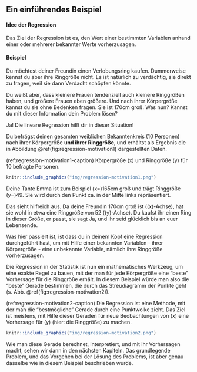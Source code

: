 ## Ein einführendes Beispiel {#sec-regression-einfuehrung}

#### Idee der Regression {-}

Das Ziel der Regression ist es, den Wert einer bestimmten Variablen anhand einer oder mehrerer bekannter Werte vorherzusagen.

#### Beispiel {-}

Du möchtest deiner Freundin einen Verlobungsring kaufen. Dummerweise kennst du aber ihre Ringgröße nicht. Es ist natürlich zu verdächtig, sie direkt zu fragen, weil sie dann Verdacht schöpfen könnte.

Du weißt aber, dass kleinere Frauen tendenziell auch kleinere Ringgrößen haben, und größere Frauen eben größere. Und nach ihrer Körpergröße kannst du sie ohne Bedenken fragen. Sie ist 170cm groß. Was nun? Kannst du mit dieser Information dein Problem lösen?

Ja! Die lineare Regression hilft dir in dieser Situation!

Du befrägst deinen gesamten weiblichen Bekanntenkreis (10 Personen) nach ihrer Körpergröße **und ihrer Ringgröße**, und erhältst als Ergebnis die in Abbildung \@ref(fig:regression-motivation1) dargestellten Daten.

(ref:regression-motivation1-caption) Körpergröße \(x\) und Ringgröße \(y\) für 10 befragte Personen.

```r
knitr::include_graphics("img/regression-motivation1.png")
```

Deine Tante Emma ist zum Beispiel \(x=\)165cm groß und trägt Ringgröße \(y=\)49. Sie wird durch den Punkt ca. in der Mitte links repräsentiert.

Das sieht hilfreich aus. Da deine Freundin 170cm groß ist (\(x\)-Achse), hat sie wohl in etwa eine Ringgröße von 52 (\(y\)-Achse). Du kaufst ihr einen Ring in dieser Größe, er passt, sie sagt Ja, und ihr seid glücklich bis an euer Lebensende.

Was hier passiert ist, ist dass du in deinem Kopf eine Regression durchgeführt hast, um mit Hilfe einer bekannten Variablen - ihrer Körpergröße - eine unbekannte Variable, nämlich ihre Ringgröße vorherzusagen.

Die Regression in der Statistik ist nun ein mathematisches Werkzeug, um eine exakte Regel zu bauen, mit der man für jede Körpergröße eine "beste" Vorhersage für die Ringgröße erhält. In diesem Beispiel würde man also die "beste" Gerade bestimmen, die durch das Streudiagramm der Punkte geht (s. Abb. \@ref(fig:regression-motivation2)).

(ref:regression-motivation2-caption) Die Regression ist eine Methode, mit der man die "bestmögliche" Gerade durch eine Punktwolke zieht. Das Ziel ist meistens, mit Hilfe dieser Geraden für neue Beobachtungen von \(x\) eine Vorhersage für \(y\) (hier: die Ringgröße) zu machen.

```r
knitr::include_graphics("img/regression-motivation2.png")
```

Wie man diese Gerade berechnet, interpretiert, und mit ihr Vorhersagen macht, sehen wir dann in den nächsten Kapiteln. Das grundlegende Problem, und das Vorgehen bei der Lösung des Problems, ist aber genau dasselbe wie in diesem Beispiel beschrieben wurde.
